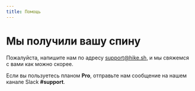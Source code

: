 ```yaml
---
title: Помощь
---
```


# Мы получили вашу спину

Пожалуйста, напишите нам по адресу [support@hike.sh](mailto:support@hike.sh), и мы свяжемся с вами как можно скорее.

Если вы пользуетесь планом **Pro**, отправьте нам сообщение на нашем канале Slack **#support**.
